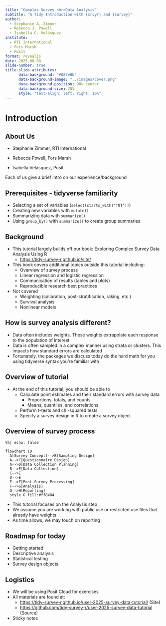 ```yaml
---
title: "Complex Survey <br>Data Analysis"
subtitle: "A Tidy Introduction with {srvyr} and {survey}"
author: 
  - Stephanie A. Zimmer
  - Rebecca J. Powell
  - Isabella C. Velásquez
institute:
  - RTI International
  - Fors Marsh
  - Posit
format: revealjs
date: 2025-08-08
slide-number: true
title-slide-attributes: 
      data-background: "#087e8b"
      data-background-image: "../images/cover.png"
      data-background-position: 90% center
      data-background-size: 25%
      style: "text-align: left; right: 16%"
---
```


# Introduction

## About Us

- Stephanie Zimmer, RTI International

- Rebecca Powell, Fors Marsh

- Isabella Velásquez, Posit

::: {.notes}
Each of us give a brief intro on our experience/background
:::

## Prerequisites - tidyverse familiarity

::: {.incremental}
- Selecting a set of variables (`select(starts_with("TOT"))`)
- Creating new variables with `mutate()`
- Summarizing data with `summarize()`
- Using `group_by()` with `summarize()` to create group summaries
:::

## Background {.smaller}

- This tutorial largely builds off our book: Exploring Complex Survey Data Analysis Using R
  - <https://tidy-survey-r.github.io/site/>
- This book covers additional topics outside this tutorial including:
  - Overview of survey process
  - Linear regression and logistic regression
  - Communication of results (tables and plots)
  - Reproducible research best practices

- Not covered
   - Weighting (calibration, post-stratification, raking, etc.)
   - Survival analysis
   - Nonlinear models

## How is survey analysis different?

- Data often includes weights. These weights extrapolate each response to the population of interest
- Data is often sampled in a complex manner using strata or clusters. This impacts how standard errors are calculated
- Fortunately, the packages we discuss today do the hard math for you using tidyverse syntax you're familiar with

## Overview of tutorial

- At the end of this tutorial, you should be able to 
   - Calculate point estimates and their standard errors with survey data 
      - Proportions, totals, and counts
      - Means, quantiles, and correlations
   - Perform t-tests and chi-squared tests
   - Specify a survey design in R to create a survey object

## Overview of survey process

```mermaid
%%| echo: false

flowchart TD
  A[Survey Concept]-->B[Sampling Design]
  A-->C[Questionnaire Design]
  A-->D[Data Collection Planning]
  B-->E[Data Collection]
  C-->E
  D-->E
  E-->F[Post-Survey Processing]
  F-->G[Analysis]
  G-->H[Reporting]
  style G fill:#ff8484
```


::: {.notes}
- This tutorial focuses on the Analysis step
- We assume you are working with public use or restricted use files that already have weights
- As time allows, we may touch on reporting
:::


## Roadmap for today

- Getting started
- Descriptive analysis
- Statistical testing
- Survey design objects

## Logistics

- We will be using Posit Cloud for exercises 
- All materials are found at:
  - <https://tidy-survey-r.github.io/user-2025-survey-data-tutorial/> (Site)
  - <https://github.com/tidy-survey-r/user-2025-survey-data-tutorial> (Source)
- Sticky notes